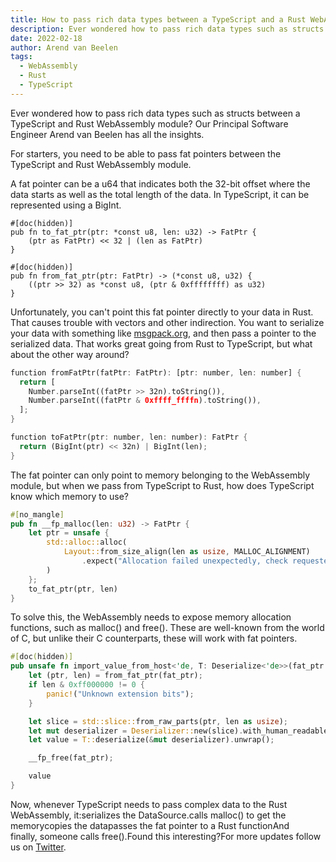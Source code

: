 ```yaml
---
title: How to pass rich data types between a TypeScript and a Rust WebAssembly module
description: Ever wondered how to pass rich data types such as structs between a TypeScript and Rust WebAssembly module?
date: 2022-02-18
author: Arend van Beelen
tags:
  - WebAssembly
  - Rust
  - TypeScript
---
```


Ever wondered how to pass rich data types such as structs between a TypeScript and Rust WebAssembly module? Our Principal Software Engineer Arend van Beelen has all the insights.

For starters, you need to be able to pass fat pointers between the TypeScript and Rust WebAssembly module.

A fat pointer can be a u64 that indicates both the 32-bit offset where the data starts as well as the total length of the data. In TypeScript, it can be represented using a BigInt.

``` 
#[doc(hidden)]
pub fn to_fat_ptr(ptr: *const u8, len: u32) -> FatPtr {
    (ptr as FatPtr) << 32 | (len as FatPtr)
}

#[doc(hidden)]
pub fn from_fat_ptr(ptr: FatPtr) -> (*const u8, u32) {
    ((ptr >> 32) as *const u8, (ptr & 0xffffffff) as u32)
}
```

Unfortunately, you can't point this fat pointer directly to your data in Rust. That causes trouble with vectors and other indirection. You want to serialize your data with something like [msgpack.org](https://msgpack.org/), and then pass a pointer to the serialized data. That works great going from Rust to TypeScript, but what about the other way around?

```Rust
function fromFatPtr(fatPtr: FatPtr): [ptr: number, len: number] {
  return [
    Number.parseInt((fatPtr >> 32n).toString()),
    Number.parseInt((fatPtr & 0xffff_ffffn).toString()),
  ];
}

function toFatPtr(ptr: number, len: number): FatPtr {
  return (BigInt(ptr) << 32n) | BigInt(len);
}
```
The fat pointer can only point to memory belonging to the WebAssembly module, but when we pass from TypeScript to Rust, how does TypeScript know which memory to use?

```Rust
#[no_mangle]
pub fn __fp_malloc(len: u32) -> FatPtr {
    let ptr = unsafe {
        std::alloc::alloc(
            Layout::from_size_align(len as usize, MALLOC_ALIGNMENT)
                .expect("Allocation failed unexpectedly, check requested allocation size"),
        )
    };
    to_fat_ptr(ptr, len)
}
```
To solve this, the WebAssembly needs to expose memory allocation functions, such as malloc() and free(). These are well-known from the world of C, but unlike their C counterparts, these will work with fat pointers.

```Rust
#[doc(hidden)]
pub unsafe fn import_value_from_host<'de, T: Deserialize<'de>>(fat_ptr: FatPtr) -> T {
    let (ptr, len) = from_fat_ptr(fat_ptr);
    if len & 0xff000000 != 0 {
        panic!("Unknown extension bits");
    }

    let slice = std::slice::from_raw_parts(ptr, len as usize);
    let mut deserializer = Deserializer::new(slice).with_human_readable();
    let value = T::deserialize(&mut deserializer).unwrap();

    __fp_free(fat_ptr);

    value
}
```
Now, whenever TypeScript needs to pass complex data to the Rust WebAssembly, it:serializes the DataSource.calls malloc() to get the memorycopies the datapasses the fat pointer to a Rust functionAnd finally, someone calls free().Found this interesting?For more updates follow us on [Twitter](https://x.com/fiberplane).